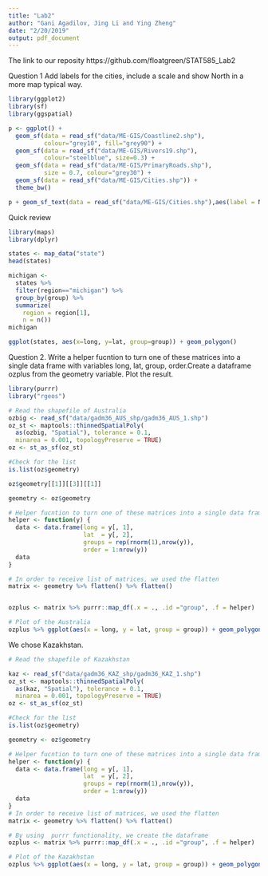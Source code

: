 ```yaml
---
title: "Lab2"
author: "Gani Agadilov, Jing Li and Ying Zheng"
date: "2/20/2019"
output: pdf_document
---
```


The link to our reposity https://github.com/floatgreen/STAT585_Lab2

Question 1
Add labels for the cities, include a scale and show North in a more map typical way.
```r
library(ggplot2)
library(sf)
library(ggspatial)

p <- ggplot() +
  geom_sf(data = read_sf("data/ME-GIS/Coastline2.shp"), 
          colour="grey10", fill="grey90") +
  geom_sf(data = read_sf("data/ME-GIS/Rivers19.shp"), 
          colour="steelblue", size=0.3) +
  geom_sf(data = read_sf("data/ME-GIS/PrimaryRoads.shp"), 
          size = 0.7, colour="grey30") +
  geom_sf(data = read_sf("data/ME-GIS/Cities.shp")) +
  theme_bw()

p + geom_sf_text(data = read_sf("data/ME-GIS/Cities.shp"),aes(label = Name))+annotation_scale(location = "bl")+ annotation_north_arrow(which_north = "true", location ="tl")

```
Quick review
```r
library(maps)
library(dplyr)

states <- map_data("state")
head(states)

michigan <- 
  states %>% 
  filter(region=="michigan") %>%
  group_by(group) %>% 
  summarize(
    region = region[1],
    n = n())
michigan

ggplot(states, aes(x=long, y=lat, group=group)) + geom_polygon()
```

Question 2. Write a helper fucntion to turn one of these matrices into a single data frame with variables long, lat, group, order.Create a dataframe ozplus from the geometry variable. Plot the result. 
```r
library(purrr)
library("rgeos")

# Read the shapefile of Australia
ozbig <- read_sf("data/gadm36_AUS_shp/gadm36_AUS_1.shp")
oz_st <- maptools::thinnedSpatialPoly(
  as(ozbig, "Spatial"), tolerance = 0.1, 
  minarea = 0.001, topologyPreserve = TRUE)
oz <- st_as_sf(oz_st)

#Check for the list
is.list(oz$geometry)

oz$geometry[[1]][[3]][[1]]

geometry <- oz$geometry

# Helper fucntion to turn one of these matrices into a single data frame with variables long, lat, group, order. 
helper <- function(y) {
  data <- data.frame(long = y[, 1],
                     lat  = y[, 2], 
                     groups = rep(rnorm(1),nrow(y)),
                     order = 1:nrow(y))
  data
}

# In order to receive list of matrices, we used the flatten 
matrix <- geometry %>% flatten() %>% flatten()


ozplus <- matrix %>% purrr::map_df(.x = ., .id ="group", .f = helper)

# Plot of the Australia
ozplus %>% ggplot(aes(x = long, y = lat, group = group)) + geom_polygon()
```
We chose Kazakhstan.
```r
# Read the shapefile of Kazakhstan

kaz <- read_sf("data/gadm36_KAZ_shp/gadm36_KAZ_1.shp")
oz_st <- maptools::thinnedSpatialPoly(
  as(kaz, "Spatial"), tolerance = 0.1, 
  minarea = 0.001, topologyPreserve = TRUE)
oz <- st_as_sf(oz_st)

#Check for the list
is.list(oz$geometry)

geometry <- oz$geometry

# Helper fucntion to turn one of these matrices into a single data frame with variables long, lat, group, order. 
helper <- function(y) {
  data <- data.frame(long = y[, 1],
                     lat  = y[, 2], 
                     groups = rep(rnorm(1),nrow(y)),
                     order = 1:nrow(y))
  data
}
# In order to receive list of matrices, we used the flatten 
matrix <- geometry %>% flatten() %>% flatten()

# By using  purrr functionality, we create the dataframe
ozplus <- matrix %>% purrr::map_df(.x = ., .id ="group", .f = helper)

# Plot of the Kazakhstan
ozplus %>% ggplot(aes(x = long, y = lat, group = group)) + geom_polygon()

```





